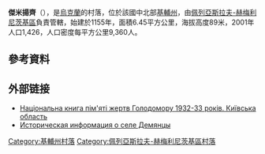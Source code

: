 {{coord|50|7|0|N|31|24|19|E|scale:30000|display=title}}

'''傑米揚齊'''（{{lang-uk|Дем'янці}}），是[[烏克蘭|烏克蘭]]的村落，位於該國中北部[[基輔州|基輔州]]，由[[佩列亞斯拉夫-赫梅利尼茨基區|佩列亞斯拉夫-赫梅利尼茨基區]]負責管轄，始建於1155年，面積6.45平方公里，海拔高度89米，2001年人口1,426，人口密度每平方公里9,360人。

==參考資料==
{{reflist}}

==外部链接==
* [https://web.archive.org/web/20130925094429/http://www.memory.gov.ua/data/upload/publication/main/ua/1090/19.pdf Національна книга пім'яті жертв Голодомору 1932-33 років. Київська область]
* [http://www.surnameindex.info/info/poltava/pereyaslav/demyantsy/index.html Историческая информация о селе Демянцы] {{Wayback|url=http://www.surnameindex.info/info/poltava/pereyaslav/demyantsy/index.html |date=20210214022553 }} {{ref-ru}}

{{DEFAULTSORT:Дем'янці}}
[[Category:基輔州村落|Category:基輔州村落]]
[[Category:佩列亞斯拉夫-赫梅利尼茨基區村落|Category:佩列亞斯拉夫-赫梅利尼茨基區村落]]


{{Kiev-geo-stub}}